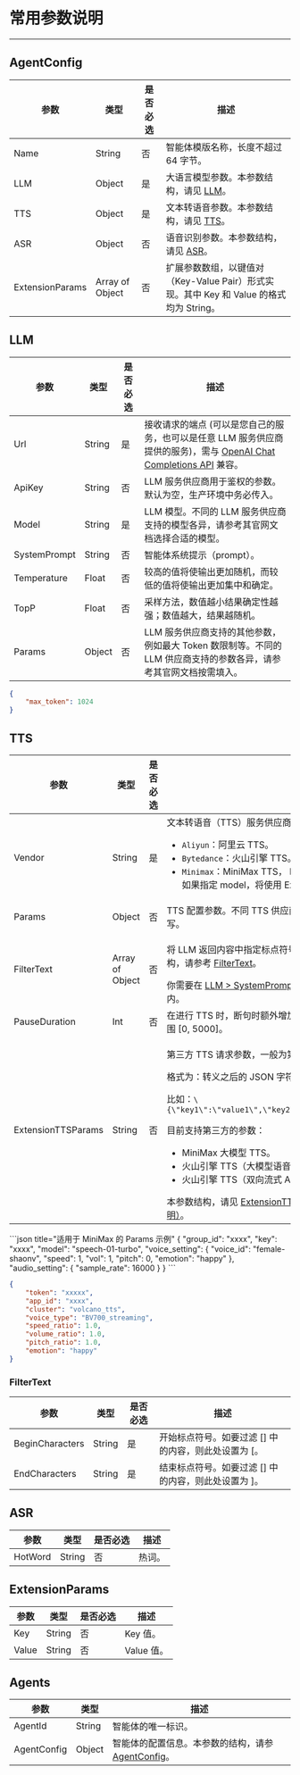 # 常用参数说明

---

## AgentConfig

| 参数            | 类型   | 是否必选 | 描述                                                                                                 |
| --------------- | ------ | -------- | ---------------------------------------------------------------------------------------------------- |
| Name            | String | 否       | 智能体模版名称，长度不超过 64 字节。                                                                 |
| LLM             | Object | 是       | 大语言模型参数。本参数结构，请见 [LLM](#llm)。                                                            |
| TTS             | Object | 是       | 文本转语音参数。本参数结构，请见 [TTS](#tts)。                                                              |
| ASR             | Object | 否       | 语音识别参数。本参数结构，请见 [ASR](#ASR)。                                                              |
| ExtensionParams | Array of Object | 否       | 扩展参数数组，以键值对（Key-Value Pair）形式实现。其中 Key 和 Value 的格式均为 String。 |

## LLM

| 参数            | 类型            | 是否必选 | 描述                                                                                                                                                  |
|-----------------|-----------------|----------|-------------------------------------------------------------------------------------------------------------------------------------------------------|
| Url             | String          | 是       | 接收请求的端点 (可以是您自己的服务，也可以是任意 LLM 服务供应商提供的服务)，需与 [OpenAI Chat Completions API](https://platform.openai.com/docs/api-reference/chat) 兼容。                                                                  |
| ApiKey          | String          | 否       | LLM 服务供应商用于鉴权的参数。默认为空，生产环境中务必传入。             |
| Model           | String          | 是       | LLM 模型。不同的 LLM 服务供应商支持的模型各异，请参考其官网文档选择合适的模型。 |
| SystemPrompt    | String          | 否       | 智能体系统提示（prompt）。   |
| Temperature     | Float           | 否       | 较高的值将使输出更加随机，而较低的值将使输出更加集中和确定。    |
| TopP            | Float           | 否       | 采样方法，数值越小结果确定性越强；数值越大，结果越随机。    |
| Params          | Object          | 否       | LLM 服务供应商支持的其他参数，例如最大 Token 数限制等。不同的 LLM 供应商支持的参数各异，请参考其官网文档按需填入。 |

```json title="Params 示例"
{
    "max_token": 1024
}
```

## TTS

| 参数 | 类型 | 是否必选 | 描述   |
| ----------------------- | --------------- | -------- | ----- |
| Vendor                    | String          | 是       | 文本转语音（TTS）服务供应商。可选：<ul><li>`Aliyun`：阿里云 TTS。</li><li>`Bytedance`：火山引擎 TTS。</li><li>`Minimax`：MiniMax TTS， Minimax 在扩展参数 ExtensionTTSParams 中如果指定 model，将使用 ExtensionTTSParams 的指定的 model。</li></ul> |
| Params         | Object          | 否       | TTS 配置参数。不同 TTS 供应商下该参数结构各异，请参考其官网文档按需填写。 |
| FilterText       | Array of Object | 否       | <p>将 LLM 返回内容中指定标点符号中的文字过滤后，再进行语音合成。本参数结构，请参考 [FilterText](#filtertext)。</p><Note title="说明">你需要在 [LLM > SystemPrompt](#LLM) 中自行定义哪些内容需要放在指定标点符号内。</Note> |
| PauseDuration         | Int          | 否       | 在进行 TTS 时，断句时额外增加的停顿时长。默认为 0，单位为毫秒。取值范围 [0, 5000]。 |
| ExtensionTTSParams      | String          | 否       | <p>第三方 TTS 请求参数，一般为第三方请求体。</p><p>格式为：转义之后的 JSON 字符串。</p>比如：`\{\"key1\":\"value1\",\"key2\":\"value2\",\"key3\":0.1,\"key4\":1.0\}`<p>目前支持第三方的参数：</p><ul><li>MiniMax 大模型 TTS。</li><li>火山引擎 TTS（大模型语音合成API)。</li><li>火山引擎 TTS（双向流式 API）。</li></ul>本参数结构，请见 [ExtensionTTSParams（各第三方 TTS 扩展透传参数说明）](#extensionttsparams各第三方-tts-扩展透传参数说明)。    |

<CodeGroup>
```json title="适用于 MiniMax 的 Params 示例"
{
    "group_id": "xxxx",
    "key": "xxxx",
    "model": "speech-01-turbo",
    "voice_setting": {
        "voice_id": "female-shaonv",
        "speed": 1,
        "vol": 1,
        "pitch": 0,
        "emotion": "happy"
    },
    "audio_setting": {
        "sample_rate": 16000
    }
}
```

```json title="适用于火山引擎的 Params 示例"
{
    "token": "xxxxx",
    "app_id": "xxxx",
    "cluster": "volcano_tts",
    "voice_type": "BV700_streaming",
    "speed_ratio": 1.0,
    "volume_ratio": 1.0,
    "pitch_ratio": 1.0,
    "emotion": "happy"
}
```
</CodeGroup>

### FilterText

| 参数            | 类型   | 是否必选 | 描述   |
|-----------------|--------|----------|--------|
| BeginCharacters  | String | 是       | 开始标点符号。如要过滤 [] 中的内容，则此处设置为 [。|
| EndCharacters    | String | 是       | 结束标点符号。如要过滤 [] 中的内容，则此处设置为 ]。|

## ASR

| 参数 | 类型 | 是否必选 | 描述 |
|------|------|----------|------|
| HotWord | String | 否 | 热词。 |

## ExtensionParams

| 参数   | 类型   | 是否必选 | 描述     |
|--------|--------|----------|----------|
| Key    | String | 否       | Key 值。 |
| Value  | String | 否       | Value 值。 |

## Agents

| 参数 | 类型 | 描述 |
|------|------|------|
| AgentId | String | 智能体的唯一标识。 |
| AgentConfig | Object | 智能体的配置信息。本参数的结构，请参 [AgentConfig](#agentconfig)。 |